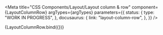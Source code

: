 
<Meta
  title="CSS Components/Layout/Layout column & row"
  component={LayoutColumnRow}
  argTypes={argTypes}
  parameters={{
    status: {
      type: "WORK IN PROGRESS",
    },
    docusaurus: {
      link: "layout-column-row",
    },
  }}
/>

<Canvas>
  <Story name="Row align to top" args={{ ...defaultArgs, row: true, alignToTop: true }}>
    {LayoutColumnRow.bind({})}
  </Story>
</Canvas>

<ArgsTable story="Row align to top" />
